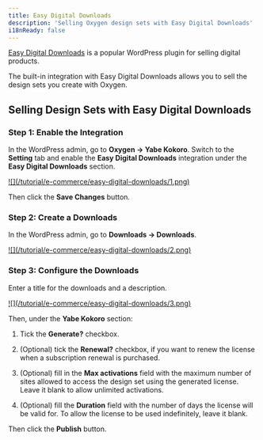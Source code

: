 ```yaml
---
title: Easy Digital Downloads
description: 'Selling Oxygen design sets with Easy Digital Downloads'
i18nReady: false
---
```


[Easy Digital Downloads](https://easydigitaldownloads.com/?ref=5375) is a popular WordPress plugin for selling digital products.

The built-in integration with Easy Digital Downloads allows you to sell the design sets you create with Oxygen.

## Selling Design Sets with Easy Digital Downloads

### Step 1: Enable the Integration

In the WordPress admin, go to **Oxygen → Yabe Kokoro**. Switch to the **Setting** tab and enable the **Easy Digital Downloads** integration under the **Easy Digital Downloads** section.

<a data-fslightbox href="/tutorial/e-commerce/easy-digital-downloads/1.png">
![](/tutorial/e-commerce/easy-digital-downloads/1.png)
</a>

Then click the **Save Changes** button.

### Step 2: Create a Downloads

In the WordPress admin, go to **Downloads → Downloads**. 

<a data-fslightbox href="/tutorial/e-commerce/easy-digital-downloads/2.png">
![](/tutorial/e-commerce/easy-digital-downloads/2.png)
</a>

### Step 3: Configure the Downloads

Enter a title for the downloads and a description. 

<a data-fslightbox href="/tutorial/e-commerce/easy-digital-downloads/3.png">
![](/tutorial/e-commerce/easy-digital-downloads/3.png)
</a>

Then, under the **Yabe Kokoro** section:

1. Tick the **Generate?** checkbox.

2. (Optional) tick the **Renewal?** checkbox, if you want to renew the license when a subscription renewal is purchased.

3. (Optional) fill in the **Max activations** field with the maximum number of sites allowed to access the design set using the generated license. Leave it blank to allow unlimited activations.

4. (Optional) fill the **Duration** field with the number of days the license will be valid for. To allow the license to be used indefinitely, leave it blank.

Then click the **Publish** button.